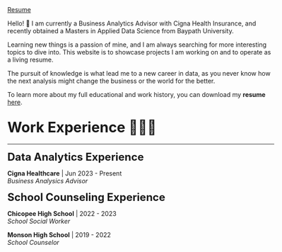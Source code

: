 
  </a>
  <a href="https://www.linkedin.com/in/ryan-dearing/" class="about-link" rel="" target="">
    <i class="bi bi-linkedin"></i>
     <span class="about-link-text"></span>
  </a>
  <a href="https://github.com/Dearingdata" class="about-link" rel="" target="">
    <i class="bi bi-github"></i>
     <span class="about-link-text"></span>
  </a>
  <a href="./Resume.html" class="about-link" rel="" target="">
    <i class="bi bi-file-earmark-person-fill"></i>
     <span class="about-link-text">Resume</span>
  </a>
</div>
  </div>
  
<div class="about-contents"><main class="content" id="quarto-document-content"style="margin-right:-100px;">

<p>Hello! 👋 I am currently a Business Analytics Advisor with Cigna Health Insurance, and recently obtained a Masters in Applied Data Science from Baypath University.</p> 

<p>Learning new things is a passion of mine, and I am always searching for more interesting topics to dive into. This website is to showcase projects I am working on and to operate as a living resume.</p> The pursuit of knowledge is what lead me to a new career in data, as you never know how the next analysis might change the business or the world for the better.</p>
<p>To learn more about my full educational and work history, you can download my <strong>resume</strong> <a href="Resume.pdf">here</a>.</p>
<section id="work-experience" class="level2">
<h2 data-anchor-id="work-experience"><font size="+3"> Work Experience 👨🏻‍💻</font></h2>
<hr>
<p><font size="+2"> <strong>Data Analytics Experience</strong></font></p>
<p><strong>Cigna Healthcare</strong> | Jun 2023 - Present <br><i>Business Analysics Advisor</i></p>
<p><font size="+2"> <strong>School Counseling Experience</strong></font></p>
<p><strong>Chicopee High School</strong> | 2022 - 2023 <br> <i>School Social Worker</i></p>
<p><strong>Monson High School</strong> | 2019 - 2022 <br> <i>School Counselor</i></p>


</section>
</main></div>
</div>



